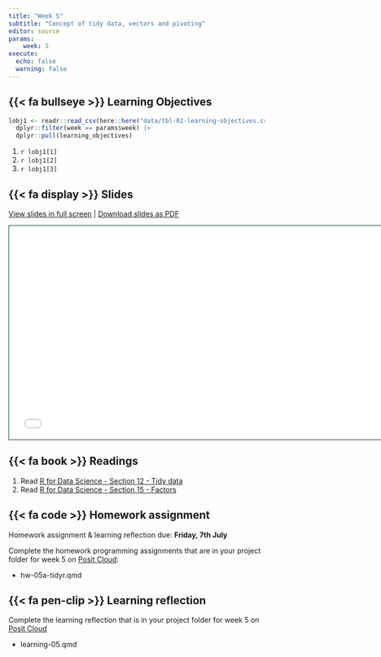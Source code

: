 ```yaml
---
title: "Week 5"
subtitle: "Concept of tidy data, vectors and pivoting"
editor: source
params:
    week: 5
execute: 
  echo: false
  warning: false
---
```


<script defer data-domain="cven5837-ss23.github.io/website" src="https://plausible.io/js/plausible.js"></script>

## {{< fa bullseye >}} Learning Objectives

```r

lobj1 <- readr::read_csv(here::here("data/tbl-02-learning-objectives.csv")) |> 
  dplyr::filter(week == params$week) |>
  dplyr::pull(learning_objectives)

```

1. `r lobj1[1]`
2. `r lobj1[2]`
3. `r lobj1[3]`

## {{< fa display >}} Slides

[View slides in full screen](../slides/lec-04-tidy-data.html) | [Download slides as PDF]({{< var course.github-org >}}/website/raw/main/slides/lec-04-tidy-data.pdf)

```{=html}
<iframe class="slide-deck" src="../slides/lec-04-tidy-data.html" height="420" width="747" style="border: 1px solid #123233;"></iframe>
```

## {{< fa book >}} Readings

1. Read [R for Data Science - Section 12 - Tidy data](https://r4ds.had.co.nz/tidy-data.html)  
2. Read [R for Data Science - Section 15 - Factors](https://r4ds.had.co.nz/factors.html#factors)  

## {{< fa code >}} Homework assignment 

Homework assignment & learning reflection due: **Friday, 7th July**

Complete the homework programming assignments that are in your project folder for week 5 on [Posit Cloud](https://posit.cloud/spaces/381404/content/all):

- hw-05a-tidyr.qmd 

## {{< fa pen-clip >}} Learning reflection

Complete the learning reflection that is in your project folder for week 5 on [Posit Cloud](https://posit.cloud/spaces/381404/content/all) 

- learning-05.qmd
